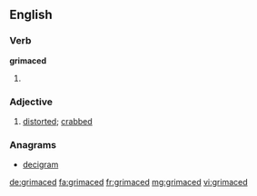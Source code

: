 ==English==

===Verb===
'''grimaced'''

# {{past of|grimace}}

===Adjective===
{{en-adj}}

# [[distorted]]; [[crabbed]]

{{Webster 1913}}

===Anagrams===
* [[decigram#English|decigram]]

[[de:grimaced]]
[[fa:grimaced]]
[[fr:grimaced]]
[[mg:grimaced]]
[[vi:grimaced]]